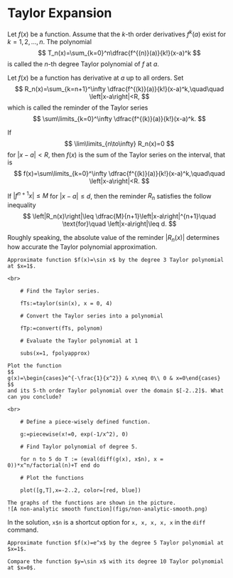 # Taylor Expansion

Let $f(x)$ be a function. Assume that the $k$-th order derivatives $f^k(a)$ exist for $k=1, 2, \dots, n$. The polynomial
$$
T_n(x)=\sum_{k=0}^n\dfrac{f^{(n)}(a)}{k!}(x-a)^k
$$
is called the $n$-th degree Taylor polynomial of $f$ at $a$.

Let $f(x)$ be a function has derivative at $a$ up to all orders. Set
$$
R_n(x)=\sum_{k=n+1}^\infty \dfrac{f^{(k)}(a)}{k!}(x-a)^k,\quad\quad \left|x-a\right|<R,
$$
which is called the reminder of the Taylor series
$$
\sum\limits_{k=0}^\infty \dfrac{f^{(k)}(a)}{k!}(x-a)^k.
$$

If
$$
\lim\limits_{n\to\infty} R_n(x)=0
$$
for $\left|x-a\right|<R$, then $f(x)$ is the sum of the Taylor series on the interval, that is
$$
f(x)=\sum\limits_{k=0}^\infty \dfrac{f^{(k)}(a)}{k!}(x-a)^k,\quad\quad \left|x-a\right|<R.
$$

If $\left|f^{n+1}{x}\right|\leq M$ for $\left|x-a\right|\leq d$, then the reminder $R_n$ satisfies the follow inequality
$$
\left|R_n(x)\right|\leq \dfrac{M}{n+1}\left|x-a\right|^{n+1}\quad \text{for}\quad \left|x-a\right|\leq d.
$$

Roughly speaking, the absolute value of the reminder $\left|R_n(x)\right|$ determines how accurate the Taylor polynomial approximation.

```example

Approximate function $f(x)=\sin x$ by the degree 3 Taylor polynomial at $x=1$.  

```

```solution
<br>

    # Find the Taylor series.

    fTs:=taylor(sin(x), x = 0, 4)

    # Convert the Taylor series into a polynomial

    fTp:=convert(fTs, polynom)

    # Evaluate the Taylor polynomial at 1

    subs(x=1, fpolyapprox)

```

```example

Plot the function
$$
g(x)=\begin{cases}e^{-\frac{1}{x^2}} & x\neq 0\\ 0 & x=0\end{cases}
$$
and its 5-th order Taylor polynomial over the domain $[-2..2]$. What can you conclude?

```

```solution
<br>

    # Define a piece-wisely defined function.

    g:=piecewise(x!=0, exp(-1/x^2), 0)

    # Find Taylor polynomial of degree 5.

    for n to 5 do T := (eval(diff(g(x), x$n), x = 0))*x^n/factorial(n)+T end do

    # Plot the functions

    plot([g,T],x=-2..2, color=[red, blue])

The graphs of the functions are shown in the picture.
![A non-analytic smooth function](figs/non-analytic-smooth.png)

```

In the solution, `x$n` is a shortcut option for `x, x, x, x, x` in the `diff` command.

```exercise

Approximate function $f(x)=e^x$ by the degree 5 Taylor polynomial at $x=1$.

```

```exercise

Compare the function $y=\sin x$ with its degree 10 Taylor polynomial at $x=0$.

```
